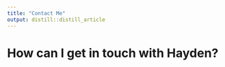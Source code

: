 ```yaml
---
title: "Contact Me"
output: distill::distill_article
---
```


# How can I get in touch with Hayden?
